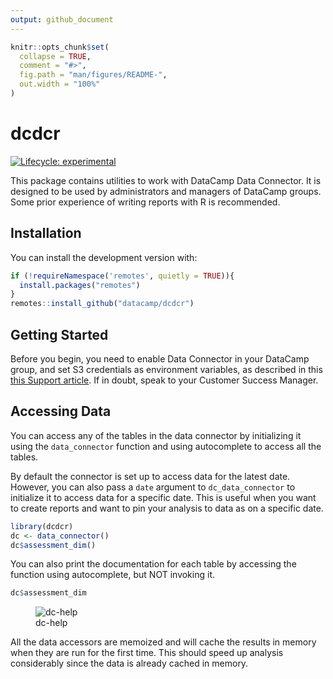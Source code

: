 ```yaml
---
output: github_document
---
```


<!-- README.md is generated from README.Rmd. Please edit that file -->

```r
knitr::opts_chunk$set(
  collapse = TRUE,
  comment = "#>",
  fig.path = "man/figures/README-",
  out.width = "100%"
)
```

# dcdcr

<!-- badges: start -->
[![Lifecycle: experimental](https://img.shields.io/badge/lifecycle-experimental-orange.svg)](https://lifecycle.r-lib.org/articles/stages.html#experimental)
<!-- badges: end -->

This package contains utilities to work with DataCamp Data Connector. It is designed to be used by administrators and managers of DataCamp groups. Some 
prior experience of writing reports with R is recommended.

## Installation

You can install the development version with:

```r
if (!requireNamespace('remotes', quietly = TRUE)){
  install.packages("remotes")
}
remotes::install_github("datacamp/dcdcr")
```

## Getting Started

Before you begin, you need to enable Data Connector in your DataCamp group, and 
set S3 credentials as environment variables, as described in this [this Support article](https://support.datacamp.com/hc/en-us/articles/4405070893591-DataCamp-Data-Connector-A-Step-by-Step-Configuration-Guide-for-Automated-Data-Exports).
If in doubt, speak to your Customer Success Manager.

## Accessing Data

You can access any of the tables in the data connector by initializing it using the `data_connector` function and using autocomplete to access all the tables.


By default the connector is set up to access data for the latest date. However,
you can also pass a `date` argument to `dc_data_connector` to initialize it to access data for a specific date. This is useful when you want to create reports
and want to pin your analysis to data as on a specific date.

```r
library(dcdcr)
dc <- data_connector()
dc$assessment_dim()
```

You can also print the documentation for each table by accessing the function
using autocomplete, but NOT invoking it.

```r
dc$assessment_dim
```

![dc-help](man/figures/dc-help.png)


All the data accessors are memoized and will cache the results in memory when 
they are run for the first time. This should speed up analysis considerably 
since the data is already cached in memory.
